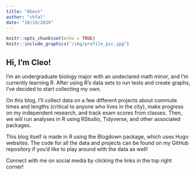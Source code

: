 ```yaml
---
title: "About"
author: "chfal"
date: "10/19/2019"
---
```


```r
knitr::opts_chunk$set(echo = TRUE)
knitr::include_graphics("/img/profile_pic.jpg")
```

## Hi, I’m Cleo!

I'm an undergraduate biology major with an undeclared math minor, and I’m currently learning R. After using R’s data sets to run tests and create graphs, I’ve decided to start collecting my own.

On this blog, I'll collect data on a few different projects about commute times and lengths (critical to anyone who lives in the city), make progress on my independent research, and track exam scores from classes. Then, we will run analyses in R using RStudio, Tidyverse, and other associated packages.

This blog itself is made in R using the Blogdown package, which uses Hugo websites. The code for all the data and projects can be found on my GitHub repository if you'd like to play around with the data as well!

Connect with me on social media by clicking the links in the top right corner!